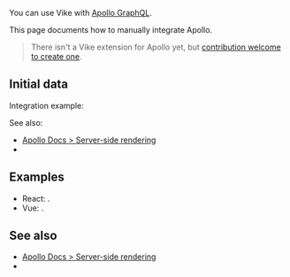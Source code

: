 
You can use Vike with [Apollo GraphQL](https://www.apollographql.com).

This page documents how to manually integrate Apollo.

> There isn't a <Link href="/extensions">Vike extension</Link> for Apollo yet, but [contribution welcome to create one](https://github.com/vikejs/vike/issues/1715).


## Initial data

<DataIntegrationIntro toolType="graphql" toolName="Apollo" />

Integration example:
<DataIntegrationFetch toolName="Apollo" />

See also:
- [Apollo Docs > Server-side rendering](https://www.apollographql.com/docs/react/performance/server-side-rendering/)
- <Link href="/data-fetching-tools#initial-data" />


## Examples

- React: <RepoLink path="/examples/graphql-apollo-react/" />.
- Vue: <RepoLink path="/examples/graphql-apollo-vue/" />.


## See also

- [Apollo Docs > Server-side rendering](https://www.apollographql.com/docs/react/performance/server-side-rendering/)
- <Link href="/data-fetching-tools#initial-data" />
